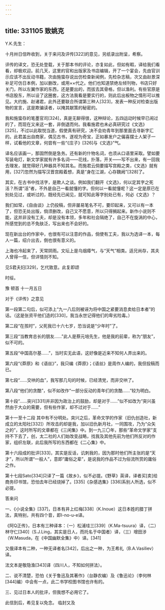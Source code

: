 ```yaml
---
---
---
```

title: 331105 致姚克
---




Y.K.先生：

十月卅日信昨收到，关于来问及评传[322]的意见，另纸录出附呈，希察。

评传的译文，恐无处登载，关于那本书的评论，亦复如此，但如有暇，译给我们看看，却极欢迎。前几天，这里的官和出版家及书店编辑，开了一个宴会，先由官训示应该不出反动书籍，次由施蛰存说出仿检查新闻例，先检杂志稿，次又由赵景深补足可仿日本例，加以删改，或用××代之。他们也知道禁绝左倾刊物，书店只好关门，所以左翼作家的东西，还是要出的，而拔去其骨格，但以渔利。有些官原是书店股东，所以设了这圈套，这方法我看是要实行的，则此后出板物之情形可以推见。大约施、赵诸君，此外还要联合所谓第三种人[323]，发表一种反对检查出版物的宣言，这是欺骗读者，以掩其献策的秘密的。

我和施蛰存的笔墨官司[324]，真是无聊得很，这种辩论，五四运动时候早已闹过的了，而现在又来这一套，非倒退而何。我看施君也未必真研究过《文选》[325]，不过以此取悦当道，假使真有研究，决不会劝青年到那里面去寻新字汇的。此君盖出自商家，偶见古书，遂视为奇宝，正如暴发户之偏喜摆士人架子一样，试看他的文章，何尝有一些“《庄子》[326]与《文选》”气。

译名应该画一，那固然倒是急务。还有新的什物名词，也须从口语里采取。譬如要写装电灯，新文学家就有许多名词——花线，扑落，开关——写不出来，有一回我去理发，就觉得好几种器具不知其名。而施君云倘要描写宫殿之类，《文选》就有用，[327]忽然为描写汉晋宫殿着想，真是“身在江湖，心存魏阙”[328]了。

其实，在古书中找活字，是欺人之谈。例如我们翻开《文选》，何以定其字之死活？所谓“活”者，不外是自己一看就懂的字。但何以一看就懂呢？这一定是原已在别处见过，或听过的，既经先已闻见，就可知此等字别处已有，何必《文选》？

我们如常，《自由谈》上仍投稿，但非屡易笔名不可，要印起来，又可以有一本了，但恐无处出版，倘须删改，自己又不愿意，所以只得搁起来。新作小说则不能，这并非没有工夫，却是没有本领，多年和社会隔绝了，自己不在旋涡的中心，所感觉到的总不免肤泛，写出来也不会好的。

现在新出台的作家中，也很有可以注意的作品，倘使有工夫，我以为选译一本，每人一篇，绍介出去，倒也很有意义的。

上海也冷起来了，天常阴雨。文坛上是乌烟瘴气，与“天气”相类。适兄尚存，其夫人曾得一信，但详情则不知。

见S君夫妇[329]，乞代致意。此复即颂

时绥。

豫 顿首 十一月五日

对于《评传》之意见

第一段第二句后，似可添上“九一八后则被诬为将中国之紧要消息卖给日本者”的话。（这是张资平他们造的[330]，我当永世记得他们的卑劣险毒。）

第二段“在孩时”，父死我已十六七岁，恐当说是“少年时”了。

第三段“当教育总长的朋友……”此人是蔡元培先生，他是我的前辈，称为“朋友”，似不可的。

第五段“中国高尔基……”，当时实无此语，这好像是近来不知何人弄出来的。

第六段“《莽原》和《语丝》”，我只编《莽原》；《语丝》是周作人编的，我但投稿而已。

第七段“……交哄的血”，我写那几句的时候，已经清党，而非交哄了。

第八段“他们的贪酷”，似不如改作“一部分反动的青年们的贪酷……”较为明白。

第十段“……突兴[331]并非因为政治上的鼓励，却是对于……”似不如改为“突兴虽然由于大众的需要，但有些作家，却不过对于……”

第十一至十二段 其中有不分明处。突兴之后，革命文学的作家（旧仇创造社，新成立的太阳社[332]）所攻击的却是我，加以旧仇新月社，一同围攻，乃为“众矢之的”，这时所写的文章都在《三闲集》中。到一九三〇年，那些“革命文学家”支持不下去了，创，太二社的人们始改变战略，找我及其他先前为他们所反对的作家，组织左联，此后我所写的东西都在《二心集》中。

第十六段成的批评[333]，其实是反话，讥刺我的，因为那时他们所主张的是“天才”，所以所谓“一般人”，意即“庸俗之辈”，是说我的作品不过为俗流所赏的庸俗之作。

第十七段Sato[334]只译了一篇《故乡》，似不必提。《野草》英译，译者买[卖]给商务印书馆，恐怕去年已经烧掉了。[335]《杂感选集》[336]系别人所选，似不必提。

答来问

一、《小说全集》[337]，日本有井上红梅[338]（K.Inoue）这日本姓的腊丁拼法，真特别，共有四个音，即I-no-u-e译。

《阿Q正传》，日本有三种译本：（一）松浦珪三[339]（K.Ma-tsuura）译，（二）林守仁[340]（S.J.Ling，其实是日人，而托名于中国者）译，（三）增田涉（W.Masuda，在《中国幽默全集》中）译。[341]

又俄译本有二种，一种无译者名[342]，后出之一种，为王希礼（B.A.Vasiliev）译。

法文本是敬隐渔[343]译（四川人，不知如何拼法）。

二、说不清楚，恐怕《关于鲁迅及其著作》（台静农编）及《鲁迅论》（李何林[344]编）中会有一点，此二书学校图书馆也许有的。

三、见过日本人的批评，但我想不必用它了。

此信到后，希见复以免念。 临封又及